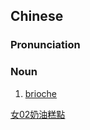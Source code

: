 {{also|奶油糕点}}
==Chinese==
{{zh-forms|s=奶油糕点|type=22}}

===Pronunciation===
{{zh-pron
|m=nǎiyóu gāodiǎn
|cat=n
}}

===Noun===
{{zh-noun}}

# [[brioche]]

[[Category:zh:Foods|女02奶油糕點]]